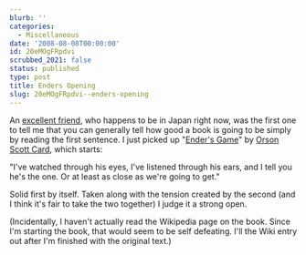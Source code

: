 ```yaml
---
blurb: ''
categories:
  - Miscellaneous
date: '2008-08-08T00:00:00'
id: 20eMOgFRpdvi
scrubbed_2021: false
status: published
type: post
title: Enders Opening
slug: 20eMOgFRpdvi--enders-opening
---
```


An [excellent friend](http://simulatethis.blogspot.com/), who
happens to be in Japan right now, was the first one to tell me that
you can generally tell how good a book is going to be simply by
reading the first sentence. I just picked up
"[Ender's Game](http://en.wikipedia.org/wiki/Ender's_Game)" by
[Orson Scott Card](http://en.wikipedia.org/wiki/Orson_Scott_Card),
which starts:

"I've watched through his eyes, I've listened through his ears, and
I tell you he's the one. Or at least as close as we're going to
get."

Solid first by itself. Taken along with the tension created by the
second (and I think it's fair to take the two together) I judge it
a strong open.

(Incidentally, I haven't actually read the Wikipedia page on the
book. Since I'm starting the book, that would seem to be self
defeating. I'll the Wiki entry out after I'm finished with the
original text.)
